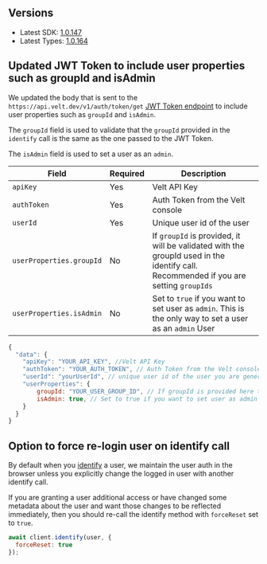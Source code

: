 ## Versions

- Latest SDK: [1.0.147](https://www.npmjs.com/package/@veltdev/react)
- Latest Types: [1.0.164](https://www.npmjs.com/package/@veltdev/types)



## Updated JWT Token to include user properties such as groupId and isAdmin


We updated the body that is sent to the `https://api.velt.dev/v1/auth/token/get` [JWT Token endpoint](/security/jwt-tokens) to include user properties such as `groupId` and `isAdmin`.

The `groupId` field is used to validate that the `groupId` provided in the `identify` call is the same as the one passed to the JWT Token.

The `isAdmin` field is used to set a user as an `admin`. 


| Field          | Required | Description                                   |
|----------------|----------|-----------------------------------------------|
| `apiKey`         |   Yes      | Velt API Key                                  |
| `authToken  `    |  Yes        | Auth Token from the Velt console              |
| `userId `        |  Yes        | Unique user id of the user                     |
| `userProperties.groupId`        | No      | If `groupId` is provided, it will be validated with the groupId used in the identify call. Recommended if you are setting `groupIds` |
| `userProperties.isAdmin`        | No      | Set to `true` if you want to set user as `admin`. This is the only way to set a user as an `admin` User  |


```jsx
{
  "data": {
    "apiKey": "YOUR_API_KEY", //Velt API Key
    "authToken": "YOUR_AUTH_TOKEN", // Auth Token from the Velt console
    "userId": "yourUserId", // unique user id of the user you are generating a JWT Token for
    "userProperties": {
        groupId: "YOUR_USER_GROUP_ID", // If groupId is provided here then we will validate it with the groupId used in the identify call
        isAdmin: true, // Set to true if you want to set user as admin
    }
  }
}
```



## Option to force re-login user on identify call

By default when you [identify](/get-started/advanced) a user, we maintain the user auth in the browser unless you explicitly change the logged in user with another identify call.

If you are granting a user additional access or have changed some metadata about the user and want those changes to be reflected immediately, then you should re-call the identify method with `forceReset` set to `true`.


```jsx
await client.identify(user, {
  forceReset: true
});
```
